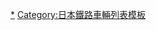 {{Navbox
|name=神户新交通
|titlestyle=
|oddstyle=
|title=[[File:Kobe New Transit logo.svg|20px]] [[神户新交通]]的线路和车辆
|list2={{Navbox subgroup
|groupstyle=background-color:#ddd; transparent; width: 20%;
|liststyle=text-align: left;
|group1=[[港灣人工島線]]
|list1=[[神户新交通2000型电力动车组|2000型]] - [[神户新交通8000型电力动车组|8000型]]<span style="font-size: smaller;">（已停用）</span>
|group2=[[六甲人工島線]]
|list2=[[神户新交通1000型电力动车组|1000型]]
}}
}}<noinclude>


[[Category:神戶新交通|*]]
[[Category:日本鐵路車輛列表模板]]
</noinclude>